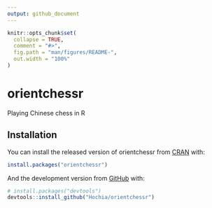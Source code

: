 ```yaml
---
output: github_document
---
```


```r
knitr::opts_chunk$set(
  collapse = TRUE,
  comment = "#>",
  fig.path = "man/figures/README-",
  out.width = "100%"
)
```

# orientchessr

<!-- badges: start -->
<!-- badges: end -->

Playing Chinese chess in R

## Installation

You can install the released version of orientchessr from [CRAN](https://CRAN.R-project.org) with:

``` r
install.packages("orientchessr")
```

And the development version from [GitHub](https://github.com/) with:

``` r
# install.packages("devtools")
devtools::install_github("Hochia/orientchessr")
```
